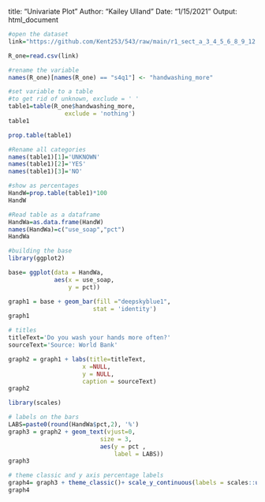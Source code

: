 title: "Univariate Plot"
Author: "Kailey Ulland"
Date: "1/15/2021"
Output: html_document

```{r}
#open the dataset 
link="https://github.com/Kent253/543/raw/main/r1_sect_a_3_4_5_6_8_9_12.csv"

R_one=read.csv(link)
```

```{r}
#rename the variable
names(R_one)[names(R_one) == "s4q1"] <- "handwashing_more"
```
```{r}
#set variable to a table
#to get rid of unknown, exclude = ' '
table1=table(R_one$handwashing_more,
                exclude = 'nothing')
table1
```
```{r}
prop.table(table1)

```
```{r}
#Rename all categories
names(table1)[1]='UNKNOWN'
names(table1)[2]='YES'
names(table1)[3]='NO'
```
```{r}
#show as percentages
HandW=prop.table(table1)*100
HandW
```
```{r}
#Read table as a dataframe
HandWa=as.data.frame(HandW)
names(HandWa)=c("use_soap","pct")
HandWa
```

```{r}
#building the base
library(ggplot2)

base= ggplot(data = HandWa, 
             aes(x = use_soap,
                 y = pct)) 

```
```{r}
graph1 = base + geom_bar(fill ="deepskyblue1",
                        stat = 'identity') 
graph1
```

```{r}
# titles
titleText='Do you wash your hands more often?'
sourceText='Source: World Bank'

graph2 = graph1 + labs(title=titleText,
                     x =NULL, 
                     y = NULL,
                     caption = sourceText)
graph2
```
```{r}
library(scales)
```
```{r}
# labels on the bars
LABS=paste0(round(HandWa$pct,2), '%')
graph3 = graph2 + geom_text(vjust=0,
                          size = 3,
                          aes(y = pct ,
                              label = LABS))
graph3
```
```{r}
# theme classic and y axis percentage labels
graph4= graph3 + theme_classic()+ scale_y_continuous(labels = scales::unit_format(suffix = '%'))
graph4
```

